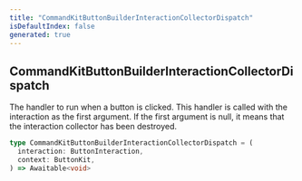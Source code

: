 ```yaml
---
title: "CommandKitButtonBuilderInteractionCollectorDispatch"
isDefaultIndex: false
generated: true
---
```



<!-- This file was generated from the CommandKit source. Do not modify. Instead, re-run the "docgen" script -->


## CommandKitButtonBuilderInteractionCollectorDispatch

<GenerationInfo sourceFile="packages/commandkit/src/components/v1/button/ButtonKit.ts" sourceLine="43" packageName="commandkit" />

The handler to run when a button is clicked. This handler is called with the interaction as the first argument.
If the first argument is null, it means that the interaction collector has been destroyed.

```ts title="Signature"
type CommandKitButtonBuilderInteractionCollectorDispatch = (
  interaction: ButtonInteraction,
  context: ButtonKit,
) => Awaitable<void>
```
